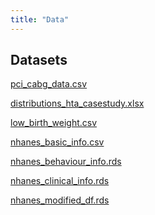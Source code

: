 ```yaml
---
title: "Data"
---
```

## Datasets

<a href="data/pci_cabg_data.csv" class="btn" download>pci_cabg_data.csv</a>

<a href="data/distributions_hta_casestudy.xlsx" class="btn" download>distributions_hta_casestudy.xlsx</a>

<a href="data/low_birth_weight.csv" class="btn" download>low_birth_weight.csv</a>

<a href="data/nhanes_basic_info.csv" class="btn" download>nhanes_basic_info.csv</a>

<a href="data/nhanes_behaviour_info.rds" class="btn" download>nhanes_behaviour_info.rds</a>

<a href="data/nhanes_clinical_info.rds" class="btn" download>nhanes_clinical_info.rds</a>

<a href="data/nhanes_modified_df.rds" class="btn" download>nhanes_modified_df.rds</a>